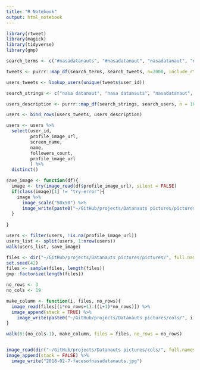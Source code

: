 ```yaml
---
title: "R Notebook"
output: html_notebook
---
```


```r
library(rtweet)
library(magick)
library(tidyverse)
library(gmp)
```

```r
search_terms <- c("#nasadatanauts", "#nasadatanaut", "nasadatanaut", "nasadatanauts", "#NASADatanauts", "#NASADatanaut", "NASADatanauts", "NASADatanaut", "NasaDatanauts", "NasaDatanaut")

tweets <- purrr::map_df(search_terms, search_tweets, n=2000, include_rts=FALSE, parse=TRUE) 

users_tweets <- lookup_users(unique(tweets$user_id))
```


```r
search_strings <- c("nasa datanaut", "nasa datanauts", "nasadatanaut", "nasadatanauts")

users_description <- purrr::map_df(search_strings, search_users, n = 1000, parse = TRUE)
```


```r
users <- bind_rows(users_tweets, users_description)

users <- users %>%
  select(user_id, 
         profile_image_url, 
         screen_name,
         name, 
         followers_count, 
         profile_image_url
         ) %>%
  distinct()
```



```r
save_image <- function(df){
  image <- try(image_read(df$profile_image_url), silent = FALSE)
  if(class(image)[1] != "try-error"){
    image %>%
      image_scale("50x50") %>%
      image_write(paste0("~/GitHub/projects/Datanauts pictures/pictures/", df$screen_name,".jpg"))
  }
  
}

users <- filter(users, !is.na(profile_image_url))
users_list <- split(users, 1:nrow(users))
walk(users_list, save_image)
```



```r
files <- dir("~/GitHub/projects/Datanauts pictures/pictures/", full.names = TRUE)
set.seed(42)
files <- sample(files, length(files))
gmp::factorize(length(files))
```


```r
no_rows <- 3
no_cols <- 19

make_column <- function(i, files, no_rows){
  image_read(files[(i*no_rows+1):((i+1)*no_rows)]) %>%
  image_append(stack = TRUE) %>%
    image_write(paste0("~/GitHub/projects/Datanauts pictures/cols/", i, ".jpg"))
}

walk(0:(no_cols-1), make_column, files = files, no_rows = no_rows)


image_read(dir("~/GitHub/projects/Datanauts pictures/cols/", full.names = TRUE)) %>%
image_append(stack = FALSE) %>%
  image_write("2018-02-7-facesofnasadatanauts.jpg")
```





